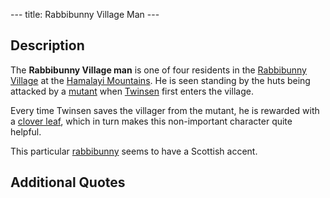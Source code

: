 ---
title: Rabbibunny Village Man
---

{{twinsunica import}}{{Infobox Character
 |image=Rabbibunny_villager_1.JPG
 |race=rabbibunny
 |gender=male
 |size=average
 |age=adult
 |magical=no
 |lba1=yes
 |lba2=
 |alignment=neutral
 |occupation=
 |requires=
 |amount=
 |fam1=
 |fam2=
 |planet=
 |island=
 |building=
}}

{{Quote
 |Thanks for your help. And, whatever you do, destroy the eggs if you are going in the factory! If you don't, new monsters will be produced and will come and attack the village.
 |character=Rabbibunny Village Man
 |island=Hamalayi Mountains
 |planet=twinsun
 |quoteid=300}}

==Description==

The '''Rabbibunny Village man''' is one of four residents in the [[Rabbibunny Village]] at the [[Hamalayi Mountains]]. He is seen standing by the huts being attacked by a [[mutant]] when [[Twinsen]] first enters the village.

Every time Twinsen saves the villager from the mutant, he is rewarded with a [[clover leaf]], which in turn makes this non-important character quite helpful.

This particular [[rabbibunny]] seems to have a Scottish accent.

==Additional Quotes==
{{Quote
 |Good day.
 |character=Rabbibunny Village Man
 |island=Hamalayi Mountains
 |planet=twinsun
 |quoteid=<!-- multiple quotes are a verbatim match -->}}

<!-- remove these category links when they're all automated by categorizers...
[[Category:Hamalayi Mountains inhabitants]] -->